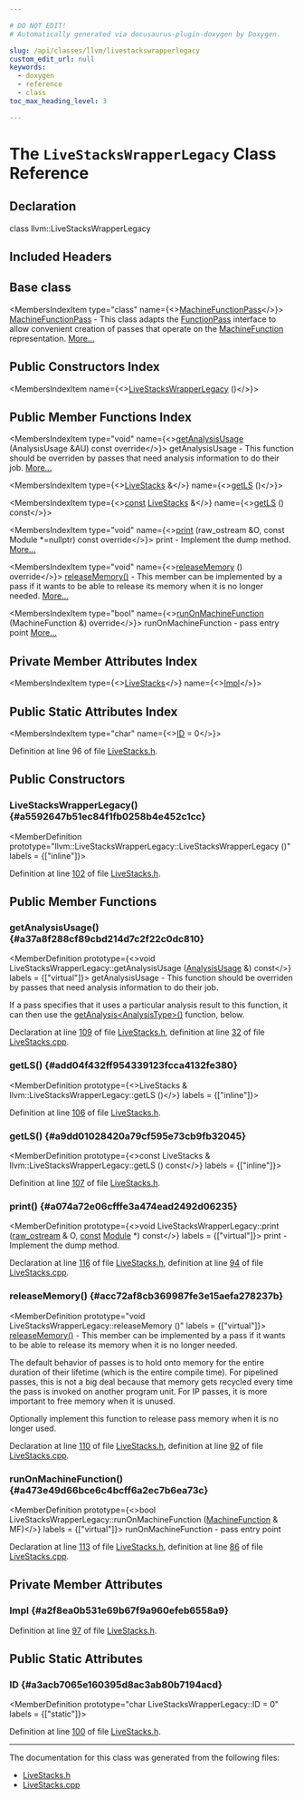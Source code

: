 ```yaml
---

# DO NOT EDIT!
# Automatically generated via docusaurus-plugin-doxygen by Doxygen.

slug: /api/classes/llvm/livestackswrapperlegacy
custom_edit_url: null
keywords:
  - doxygen
  - reference
  - class
toc_max_heading_level: 3

---
```





# The `LiveStacksWrapperLegacy` Class Reference

<DoxygenPage pluginConfig={pluginConfig}>



## Declaration

<CodeBlock>class llvm::LiveStacksWrapperLegacy</CodeBlock>

## Included Headers

<IncludesList>
<IncludesListItem
  filePath="llvm/CodeGen/LiveStacks.h"
  permalink="/docs/api/files/include/include/llvm/include/llvm/codegen/livestacks-h"
  isLocal="true" />
</IncludesList>

## Base class

<MembersIndex>

<MembersIndexItem
  type="class"
  name={<><a href="/docs/api/classes/llvm/machinefunctionpass">MachineFunctionPass</a></>}>
<a href="/docs/api/classes/llvm/machinefunctionpass">MachineFunctionPass</a> - This class adapts the <a href="/docs/api/classes/llvm/functionpass">FunctionPass</a> interface to allow convenient creation of passes that operate on the <a href="/docs/api/classes/llvm/machinefunction">MachineFunction</a> representation. <a href="/docs/api/classes/llvm/machinefunctionpass/#details">More...</a>
</MembersIndexItem>

</MembersIndex>

## Public Constructors Index

<MembersIndex>

<MembersIndexItem
  name={<><a href="#a5592647b51ec84f1fb0258b4e452c1cc">LiveStacksWrapperLegacy</a> ()</>}>
</MembersIndexItem>

</MembersIndex>

## Public Member Functions Index

<MembersIndex>

<MembersIndexItem
  type="void"
  name={<><a href="#a37a8f288cf89cbd214d7c2f22c0dc810">getAnalysisUsage</a> (AnalysisUsage &amp;AU) const override</>}>
getAnalysisUsage - This function should be overriden by passes that need analysis information to do their job. <a href="#a37a8f288cf89cbd214d7c2f22c0dc810">More...</a>
</MembersIndexItem>

<MembersIndexItem
  type={<><a href="/docs/api/classes/llvm/livestacks">LiveStacks</a> &amp;</>}
  name={<><a href="#add04f432ff954339123fcca4132fe380">getLS</a> ()</>}>
</MembersIndexItem>

<MembersIndexItem
  type={<><a href="/docs/api/files/lib/lib/target/lib/target/aarch64/aarch64promoteconstant-cpp/#a90f8350fecae261c25be85d38b451bff">const</a> <a href="/docs/api/classes/llvm/livestacks">LiveStacks</a> &amp;</>}
  name={<><a href="#a9dd01028420a79cf595e73cb9fb32045">getLS</a> () const</>}>
</MembersIndexItem>

<MembersIndexItem
  type="void"
  name={<><a href="#a074a72e06cfffe3a474ead2492d06235">print</a> (raw&#95;ostream &amp;O, const Module &#42;=nullptr) const override</>}>
print - Implement the dump method. <a href="#a074a72e06cfffe3a474ead2492d06235">More...</a>
</MembersIndexItem>

<MembersIndexItem
  type="void"
  name={<><a href="#acc72af8cb369987fe3e15aefa278237b">releaseMemory</a> () override</>}>
<a href="#acc72af8cb369987fe3e15aefa278237b">releaseMemory()</a> - This member can be implemented by a pass if it wants to be able to release its memory when it is no longer needed. <a href="#acc72af8cb369987fe3e15aefa278237b">More...</a>
</MembersIndexItem>

<MembersIndexItem
  type="bool"
  name={<><a href="#a473e49d66bce6c4bcff6a2ec7b6ea73c">runOnMachineFunction</a> (MachineFunction &amp;) override</>}>
runOnMachineFunction - pass entry point <a href="#a473e49d66bce6c4bcff6a2ec7b6ea73c">More...</a>
</MembersIndexItem>

</MembersIndex>

## Private Member Attributes Index

<MembersIndex>

<MembersIndexItem
  type={<><a href="/docs/api/classes/llvm/livestacks">LiveStacks</a></>}
  name={<><a href="#a2f8ea0b531e69b67f9a960efeb6558a9">Impl</a></>}>
</MembersIndexItem>

</MembersIndex>

## Public Static Attributes Index

<MembersIndex>

<MembersIndexItem
  type="char"
  name={<><a href="#a3acb7065e160395d8ac3ab80b7194acd">ID</a> = 0</>}>
</MembersIndexItem>

</MembersIndex>


Definition at line 96 of file <a href="/docs/api/files/include/include/llvm/include/llvm/codegen/livestacks-h">LiveStacks.h</a>.

<SectionDefinition>

## Public Constructors

### LiveStacksWrapperLegacy() {#a5592647b51ec84f1fb0258b4e452c1cc}

<MemberDefinition
  prototype="llvm::LiveStacksWrapperLegacy::LiveStacksWrapperLegacy ()"
  labels = {["inline"]}>

Definition at line <a href="/docs/api/files/include/include/llvm/include/llvm/codegen/livestacks-h/#l00102">102</a> of file <a href="/docs/api/files/include/include/llvm/include/llvm/codegen/livestacks-h">LiveStacks.h</a>.
</MemberDefinition>

</SectionDefinition>

<SectionDefinition>

## Public Member Functions

### getAnalysisUsage() {#a37a8f288cf89cbd214d7c2f22c0dc810}

<MemberDefinition
  prototype={<>void LiveStacksWrapperLegacy::getAnalysisUsage (<a href="/docs/api/classes/llvm/analysisusage">AnalysisUsage</a> &amp;) const</>}
  labels = {["virtual"]}>
getAnalysisUsage - This function should be overriden by passes that need analysis information to do their job.

If a pass specifies that it uses a particular analysis result to this function, it can then use the <a href="/docs/api/classes/llvm/pass/#a4863e5e463fb79955269fbf7fbf52b80">getAnalysis&lt;AnalysisType&gt;()</a> function, below.

Declaration at line <a href="/docs/api/files/include/include/llvm/include/llvm/codegen/livestacks-h/#l00109">109</a> of file <a href="/docs/api/files/include/include/llvm/include/llvm/codegen/livestacks-h">LiveStacks.h</a>, definition at line <a href="/docs/api/files/lib/lib/codegen/livestacks-cpp/#l00032">32</a> of file <a href="/docs/api/files/lib/lib/codegen/livestacks-cpp">LiveStacks.cpp</a>.
</MemberDefinition>

### getLS() {#add04f432ff954339123fcca4132fe380}

<MemberDefinition
  prototype={<>LiveStacks &amp; llvm::LiveStacksWrapperLegacy::getLS ()</>}
  labels = {["inline"]}>

Definition at line <a href="/docs/api/files/include/include/llvm/include/llvm/codegen/livestacks-h/#l00106">106</a> of file <a href="/docs/api/files/include/include/llvm/include/llvm/codegen/livestacks-h">LiveStacks.h</a>.
</MemberDefinition>

### getLS() {#a9dd01028420a79cf595e73cb9fb32045}

<MemberDefinition
  prototype={<>const LiveStacks &amp; llvm::LiveStacksWrapperLegacy::getLS () const</>}
  labels = {["inline"]}>

Definition at line <a href="/docs/api/files/include/include/llvm/include/llvm/codegen/livestacks-h/#l00107">107</a> of file <a href="/docs/api/files/include/include/llvm/include/llvm/codegen/livestacks-h">LiveStacks.h</a>.
</MemberDefinition>

### print() {#a074a72e06cfffe3a474ead2492d06235}

<MemberDefinition
  prototype={<>void LiveStacksWrapperLegacy::print (<a href="/docs/api/classes/llvm/raw-ostream">raw&#95;ostream</a> &amp; O, <a href="/docs/api/files/lib/lib/target/lib/target/aarch64/aarch64promoteconstant-cpp/#a90f8350fecae261c25be85d38b451bff">const</a> <a href="/docs/api/classes/llvm/module">Module</a> &#42;) const</>}
  labels = {["virtual"]}>
print - Implement the dump method.

Declaration at line <a href="/docs/api/files/include/include/llvm/include/llvm/codegen/livestacks-h/#l00116">116</a> of file <a href="/docs/api/files/include/include/llvm/include/llvm/codegen/livestacks-h">LiveStacks.h</a>, definition at line <a href="/docs/api/files/lib/lib/codegen/livestacks-cpp/#l00094">94</a> of file <a href="/docs/api/files/lib/lib/codegen/livestacks-cpp">LiveStacks.cpp</a>.
</MemberDefinition>

### releaseMemory() {#acc72af8cb369987fe3e15aefa278237b}

<MemberDefinition
  prototype="void LiveStacksWrapperLegacy::releaseMemory ()"
  labels = {["virtual"]}>
<a href="#acc72af8cb369987fe3e15aefa278237b">releaseMemory()</a> - This member can be implemented by a pass if it wants to be able to release its memory when it is no longer needed.

The default behavior of passes is to hold onto memory for the entire duration of their lifetime (which is the entire compile time). For pipelined passes, this is not a big deal because that memory gets recycled every time the pass is invoked on another program unit. For IP passes, it is more important to free memory when it is unused.

Optionally implement this function to release pass memory when it is no longer used.

Declaration at line <a href="/docs/api/files/include/include/llvm/include/llvm/codegen/livestacks-h/#l00110">110</a> of file <a href="/docs/api/files/include/include/llvm/include/llvm/codegen/livestacks-h">LiveStacks.h</a>, definition at line <a href="/docs/api/files/lib/lib/codegen/livestacks-cpp/#l00092">92</a> of file <a href="/docs/api/files/lib/lib/codegen/livestacks-cpp">LiveStacks.cpp</a>.
</MemberDefinition>

### runOnMachineFunction() {#a473e49d66bce6c4bcff6a2ec7b6ea73c}

<MemberDefinition
  prototype={<>bool LiveStacksWrapperLegacy::runOnMachineFunction (<a href="/docs/api/classes/llvm/machinefunction">MachineFunction</a> &amp; MF)</>}
  labels = {["virtual"]}>
runOnMachineFunction - pass entry point

Declaration at line <a href="/docs/api/files/include/include/llvm/include/llvm/codegen/livestacks-h/#l00113">113</a> of file <a href="/docs/api/files/include/include/llvm/include/llvm/codegen/livestacks-h">LiveStacks.h</a>, definition at line <a href="/docs/api/files/lib/lib/codegen/livestacks-cpp/#l00086">86</a> of file <a href="/docs/api/files/lib/lib/codegen/livestacks-cpp">LiveStacks.cpp</a>.
</MemberDefinition>

</SectionDefinition>

<SectionDefinition>

## Private Member Attributes

### Impl {#a2f8ea0b531e69b67f9a960efeb6558a9}

<MemberDefinition
  prototype="LiveStacks llvm::LiveStacksWrapperLegacy::Impl">

Definition at line <a href="/docs/api/files/include/include/llvm/include/llvm/codegen/livestacks-h/#l00097">97</a> of file <a href="/docs/api/files/include/include/llvm/include/llvm/codegen/livestacks-h">LiveStacks.h</a>.
</MemberDefinition>

</SectionDefinition>

<SectionDefinition>

## Public Static Attributes

### ID {#a3acb7065e160395d8ac3ab80b7194acd}

<MemberDefinition
  prototype="char LiveStacksWrapperLegacy::ID = 0"
  labels = {["static"]}>

Definition at line <a href="/docs/api/files/include/include/llvm/include/llvm/codegen/livestacks-h/#l00100">100</a> of file <a href="/docs/api/files/include/include/llvm/include/llvm/codegen/livestacks-h">LiveStacks.h</a>.
</MemberDefinition>

</SectionDefinition>

<hr/>

The documentation for this class was generated from the following files:

<ul>
<li><a href="/docs/api/files/include/include/llvm/include/llvm/codegen/livestacks-h">LiveStacks.h</a></li>
<li><a href="/docs/api/files/lib/lib/codegen/livestacks-cpp">LiveStacks.cpp</a></li>
</ul>

</DoxygenPage>
